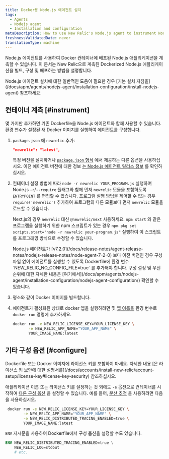 ```yaml
---
title: Docker용 Node.js 에이전트 설치
tags:
  - Agents
  - Nodejs agent
  - Installation and configuration
metaDescription: How to use New Relic's Node.js agent to instrument Node.js applications deployed in Docker containers.
freshnessValidatedDate: never
translationType: machine
---
```


Node.js 에이전트를 사용하여 Docker 컨테이너에 배포된 Node.js 애플리케이션을 계측할 수 있습니다. 이 문서는 New Relic으로 계측된 Dockerized Node.js 애플리케이션을 빌드, 구성 및 배포하는 방법을 설명합니다.

<Callout tip="variant">
  Node.js 에이전트 설치에 대한 일반적인 도움이 필요한 경우 [기본 설치 지침을](/docs/apm/agents/nodejs-agent/installation-configuration/install-nodejs-agent) 참조하세요.
</Callout>

## 컨테이너 계측 [#instrument]

몇 가지만 추가하면 기존 Dockerfile을 Node.js 에이전트와 함께 사용할 수 있습니다. 환경 변수가 설정된 새 Docker 이미지를 실행하여 에이전트를 구성합니다.

1. `package.json` 에 `newrelic` 추가:

   ```json
   "newrelic": "latest",
   ```

   특정 버전을 설치하거나 [`package.json` 형식](https://docs.npmjs.com/files/package.json#dependencies) 에서 제공하는 다른 옵션을 사용하십시오. 이전 에이전트 버전에 대한 정보 [는 Node.js 에이전트 릴리스 정보](/docs/release-notes/agent-release-notes/nodejs-release-notes) 를 확인하십시오.

2. 컨테이너 설정 방법에 따라 `node -r newrelic YOUR_PROGRAM.js` 실행하여 Node.js `-r`/`--require` 플래그와 함께 먼저 `newrelic` 모듈을 포함하도록 `ENTRYPOINT` 를 편집할 수 있습니다. 프로그램 실행 방법을 제어할 수 없는 경우 `require('newrelic')` 추가하여 프로그램의 다른 모듈보다 먼저 `newrelic` 모듈을 로드할 수 있습니다.

   Next.js의 경우 `newrelic` 대신 `@newrelic/next` 사용하세요. <Callout variant="tip">`npm start` 와 같은 프로그램을 실행하기 위한 npm 스크립트가 있는 경우 `npm pkg set scripts.start="node -r newrelic your-program.js"` 실행하여 이 스크립트를 프로그래밍 방식으로 수정할 수 있습니다.</Callout>

   <Callout variant="important">
     Node.js 에이전트가 [v7.2.0](/docs/release-notes/agent-release-notes/nodejs-release-notes/node-agent-7-2-0) 보다 이전 버전인 경우 구성 파일 없이 에이전트를 실행할 수 있도록 Dockerfile에 환경 변수 `NEW_RELIC_NO_CONFIG_FILE=true` 를 추가해야 합니다. 구성 설정 및 우선 순위에 대한 자세한 내용은 [여기에서](/docs/apm/agents/nodejs-agent/installation-configuration/nodejs-agent-configuration/) 확인할 수 있습니다.
   </Callout>

3. 평소와 같이 Docker 이미지를 빌드합니다.

4. 에이전트가 활성화된 상태로 docker 앱을 실행하려면 <InlinePopover type="licenseKey"/>및 [앱 이름을](/docs/agents/manage-apm-agents/app-naming/name-your-application) 환경 변수로 `docker run` 명령에 추가하세요.

   ```bash
   docker run -e NEW_RELIC_LICENSE_KEY=YOUR_LICENSE_KEY \
          -e NEW_RELIC_APP_NAME="YOUR_APP_NAME" \
          YOUR_IMAGE_NAME:latest
   ```

<InstallFeedback/>

## 기타 구성 옵션 [#configure]

<Callout variant="caution">
  Dockerfile 또는 Docker 이미지에 라이선스 키를 포함하지 마세요. 자세한 내용 [은 라이선스 키 보안에 대한 설명서를](/docs/accounts/install-new-relic/account-setup/license-key#license-key-security) 참조하십시오.
</Callout>

애플리케이션 이름 또는 라이선스 키를 설정하는 것 외에도 `-e` 옵션으로 컨테이너를 시작하여 [다른 구성 옵션](/docs/agents/nodejs-agent/installation-configuration/nodejs-agent-configuration) 을 설정할 수 있습니다. 예를 들어, [분산 추적](/docs/understand-dependencies/distributed-tracing/get-started/introduction-distributed-tracing) 을 사용하려면 다음을 사용하십시오.

```bash
 docker run -e NEW_RELIC_LICENSE_KEY=YOUR_LICENSE_KEY \
        -e NEW_RELIC_APP_NAME="YOUR_APP_NAME" \
        -e NEW_RELIC_DISTRIBUTED_TRACING_ENABLED=true \
        YOUR_IMAGE_NAME:latest
```

`ENV` 지시문을 사용하여 Dockerfile에서 구성 옵션을 설정할 수도 있습니다.

```dockerfile
ENV NEW_RELIC_DISTRIBUTED_TRACING_ENABLED=true \
    NEW_RELIC_LOG=stdout
    # etc.
```
